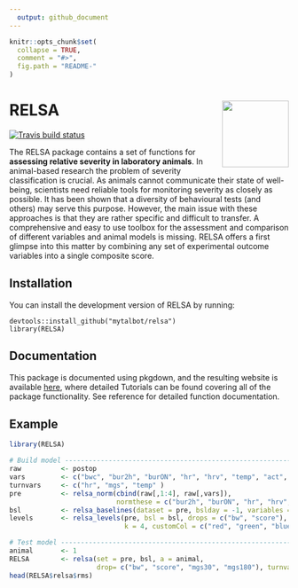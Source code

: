 ```yaml
---
  output: github_document
---
```



```r
knitr::opts_chunk$set(
  collapse = TRUE,
  comment = "#>",
  fig.path = "README-"
)
```

# RELSA <img src="man/figures/logo.png" align="right" width="120" />

<!-- badges: start -->
[![Travis build status](https://travis-ci.org/mytalbot/RELSA.svg?branch=master)](https://travis-ci.org/r-lib/usethis)
<!-- badges: end -->


The RELSA package contains a set of functions for **assessing relative severity in laboratory animals**. In animal-based research the problem of severity classification is crucial. As animals cannot communicate their state of well-being, scientists need reliable tools for monitoring severity as closely as possible. It has been shown that a diversity of behavioural tests (and others) may serve this purpose. However, the main issue with these approaches is that they are rather specific and difficult to transfer. A comprehensive and easy to use toolbox for the assessment and comparison of different variables and animal models is missing. RELSA offers a first glimpse into this matter by combining any set of experimental outcome variables into a single composite score.

## Installation

You can install the development version of RELSA by running:

```
devtools::install_github("mytalbot/relsa")
library(RELSA)
```

## Documentation
This package is documented using pkgdown, and the resulting website is available [here](https://talbotsr.com/RELSA), where detailed Tutorials can be found covering all of the package functionality. See reference for detailed function documentation.

## Example
 
```r
library(RELSA)

# Build model -------------------------------------------------------------
raw          <- postop
vars         <- c("bwc", "bur2h", "burON", "hr", "hrv", "temp", "act", "mgs")
turnvars     <- c("hr", "mgs", "temp" )
pre          <- relsa_norm(cbind(raw[,1:4], raw[,vars]), 
                           normthese = c("bur2h", "burON", "hr", "hrv", "temp", "act", "mgs"), ontime = 1)
bsl          <- relsa_baselines(dataset = pre, bslday = -1, variables = vars, turnvars = turnvars)
levels       <- relsa_levels(pre, bsl = bsl, drops = c("bw", "score"), turns = c("hr", "mgs", "temp"),
                             k = 4, customCol = c("red", "green", "blue", "magenta"))

# Test model --------------------------------------------------------------
animal       <- 1
RELSA        <- relsa(set = pre, bsl, a = animal, 
                      drop= c("bw", "score", "mgs30", "mgs180"), turnvars = turnvars)
head(RELSA$relsa$rms)

```










